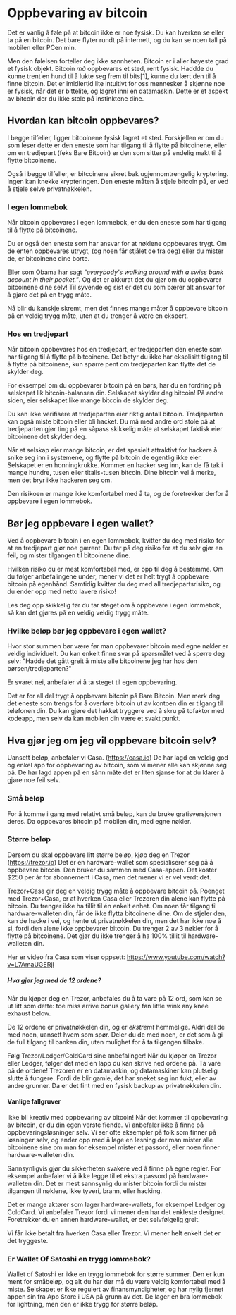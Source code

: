 # Oppbevaring av bitcoin

Det er vanlig å føle på at bitcoin ikke er noe fysisk. Du kan hverken se eller
ta på en bitcoin. Det bare flyter rundt på internett, og du kan se noen tall på
mobilen eller PCen min.

Men den følelsen forteller deg ikke sannheten. Bitcoin er i aller høyeste grad
et fysisk objekt. Bitcoin _må_ oppbevares et sted, rent fysisk. Haddde du kunne
trent en hund til å lukte seg frem til bits[1], kunne du lært den til å finne
bitcoin. Det er imidlertid lite intuitivt for oss mennesker å skjønne noe er
fysisk, når det er bittelite, og lagret inni en datamaskin. Dette er et aspekt
av bitcoin der du ikke stole på instinktene dine.

## Hvordan kan bitcoin oppbevares?

I begge tilfeller, ligger bitcoinene fysisk lagret et sted. Forskjellen er om du
som leser dette er den eneste som har tilgang til å flytte på bitcoinene, eller
om en tredjepart (feks Bare Bitcoin) er den som sitter på endelig makt til å
flytte bitcoinene.

Også i begge tilfeller, er bitcoinene sikret bak ugjennomtrengelig kryptering.
Ingen kan knekke krypteringen. Den eneste måten å stjele bitcoin på, er ved å
stjele selve privatnøkkelen.

### I egen lommebok

Når bitcoin oppbevares i egen lommebok, er du den eneste som har tilgang til å
flytte på bitcoinene.

Du er også den eneste som har ansvar for at nøklene oppbevares trygt. Om de
enten oppbevares utrygt, (og noen får stjålet de fra deg) eller du mister de, er
bitcoinene dine borte.

Eller som Obama har sagt _"everybody's walking around with a swiss bank account
in their pocket."_. Og det er akkurat det du gjør om du oppbevarer bitcoinene
dine selv! Til syvende og sist er det du som bærer alt ansvar for å gjøre det på
en trygg måte.

Nå blir du kanskje skremt, men det finnes mange måter å oppbevare bitcoin på en
veldig trygg måte, uten at du trenger å være en ekspert.

### Hos en tredjepart

Når bitcoin oppbevares hos en tredjepart, er tredjeparten den eneste som har
tilgang til å flytte på bitcoinene. Det betyr du ikke har eksplisitt tilgang til
å flytte på bitcoinene, kun spørre pent om tredjeparten kan flytte det de
skylder deg.

For eksempel om du oppbevarer bitcoin på en børs, har du en fordring på
selskapet lik bitcoin-balansen din. Selskapet skylder deg bitcoin! På andre
siden, eier selskapet like mange bitcoin de skylder deg.

Du kan ikke verifisere at tredjeparten eier riktig antall bitcoin. Tredjeparten
kan også miste bitcoin eller bli hacket. Du må med andre ord stole på at
tredjeparten gjør ting på en såpass skikkelig måte at selskapet faktisk eier
bitcoinene det skylder deg.

Når et selskap eier mange bitcoin, er det spesielt attraktivt for hackere å
snike seg inn i systemene, og flytte på bitcoin de egentlig ikke eier. Selskapet
er en honningkrukke. Kommer en hacker seg inn, kan de få tak i mange hundre,
tusen eller titalls-tusen bitcoin. Dine bitcoin vel å merke, men det bryr ikke
hackeren seg om.

Den risikoen er mange ikke komfortabel med å ta, og de foretrekker derfor å
oppbevare i egen lommebok.

## Bør jeg oppbevare i egen wallet?

Ved å oppbevare bitcoin i en egen lommebok, kvitter du deg med risiko for at en
tredjepart gjør noe gærent. Du tar på deg risiko for at du selv gjør en feil, og
mister tilgangen til bitcoinene dine.

Hvilken risiko du er mest komfortabel med, er opp til deg å bestemme. Om du
følger anbefalingene under, mener vi det er helt trygt å oppbevare bitcoin på
egenhånd. Samtidig kvitter du deg med all tredjepartsrisiko, og du ender opp med
netto lavere risiko!

Les deg opp skikkelig før du tar steget om å oppbevare i egen lommebok, så kan
det gjøres på en veldig veldig trygg måte.

### Hvilke beløp bør jeg oppbevare i egen wallet?

Hvor stor summen bør være før man oppbevarer bitcoin med egne nøkler er veldig
individuelt. Du kan enkelt finne svar på spørsmålet ved å spørre deg selv:
"Hadde det gått greit å miste alle bitcoinene jeg har hos den
børsen/tredjeparten?"

Er svaret nei, anbefaler vi å ta steget til egen oppbevaring.

Det er for all del trygt å oppbevare bitcoin på Bare Bitcoin. Men merk deg det
eneste som trengs for å overføre bitcoin ut av kontoen din er tilgang til
telefonen din. Du kan gjøre det hakket tryggere ved å skru på tofaktor med
kodeapp, men selv da kan mobilen din være et svakt punkt.

## Hva gjør jeg om jeg vil oppbevare bitcoin selv?

Uansett beløp, anbefaler vi Casa. (https://casa.io) De har lagd en veldig god og
enkel app for oppbevaring av bitcoin, som vi mener alle kan skjønne seg på. De
har lagd appen på en sånn måte det er liten sjanse for at du klarer å gjøre noe
feil selv.

### Små beløp

For å komme i gang med relativt små beløp, kan du bruke gratisversjonen deres.
Da oppbevares bitcoin på mobilen din, med egne nøkler.

### Større beløp

Dersom du skal oppbevare litt større beløp, kjøp deg en Trezor
(https://trezor.io) Det er en hardware-wallet som spesialiserer seg på å
oppbevare bitcoin. Den bruker du sammen med Casa-appen. Det koster $250 per år
for abonnement i Casa, men det mener vi er vel verdt det.

Trezor+Casa gir deg en veldig trygg måte å oppbevare bitcoin på. Poenget med
Trezor+Casa, er at hverken Casa eller Trezoren din alene kan flytte på bitcoin.
Du trenger ikke ha tillit til én enkelt enhet. Om noen får tilgang til
hardware-walleten din, får de ikke flytta bitcoinene dine. Om de stjeler den,
kan de hacke i vei, og hente ut privatnøkkelen din, men det har ikke noe å si,
fordi den alene ikke oppbevarer bitcoin. Du trenger 2 av 3 nøkler for å flytte
på bitcoinene. Det gjør du ikke trenger å ha 100% tillit til hardware-walleten
din.

Her er video fra Casa som viser oppsett:
https://www.youtube.com/watch?v=L7AmaUGERjI

##### Hva gjør jeg med de 12 ordene?

Når du kjøper deg en Trezor, anbefales du å ta vare på 12 ord, som kan se ut
litt som dette: toe miss arrive bonus gallery fan little wink any knee exhaust
below.

De 12 ordene er privatnøkkelen din, og er _ekstremt_ hemmelige. Aldri del de med
noen, uansett hvem som spør. Deler du de med noen, er det som å gi de full
tilgang til banken din, uten mulighet for å ta tilgangen tilbake.

Følg Trezor/Ledger/ColdCard sine anbefalinger! Når du kjøper en Trezor eller
Ledger, følger det med en lapp du kan skrive ned ordene på. Ta vare på de
ordene! Trezoren er en datamaskin, og datamaskiner kan plutselig slutte å
fungere. Fordi de blir gamle, det har sneket seg inn fukt, eller av andre
grunner. Da er det fint med en fysisk backup av privatnøkkelen din.

#### Vanlige fallgruver

Ikke bli kreativ med oppbevaring av bitcoin! Når det kommer til oppbevaring av
bitcoin, er du din egen verste fiende. Vi anbefaler ikke å finne på
oppbevaringsløsninger selv. Vi ser ofte eksempler på folk som finner på
løsninger selv, og ender opp med å lage en løsning der man mister alle
bitcoinene sine om man for eksempel mister et passord, eller noen finner
hardware-walleten din.

Sannsynligvis gjør du sikkerheten svakere ved å finne på egne regler. For
eksempel anbefaler vi å ikke legge til et ekstra passord på hardware-walleten
din. Det er mest sannsynlig du mister bitcoin fordi du mister tilgangen til
nøklene, ikke tyveri, brann, eller hacking.

Det er mange aktører som lager hardware-wallets, for eksempel Ledger og
ColdCard. Vi anbefaler Trezor fordi vi mener den har det enkleste designet.
Foretrekker du en annen hardware-wallet, er det selvfølgelig greit.

Vi får ikke betalt fra hverken Casa eller Trezor. Vi mener helt enkelt det er
det tryggeste.

### Er Wallet Of Satoshi en trygg lommebok?

Wallet of Satoshi er ikke en trygg lommebok for større summer. Den er kun ment
for småbeløp, og alt du har der må du være veldig komfortabel med å miste.
Selskapet er ikke regulert av finansmyndigheter, og har nylig fjernet appen sin
fra App Store i USA på grunn av det. De lager en bra lommebok for lightning, men
den er ikke trygg for større beløp.
